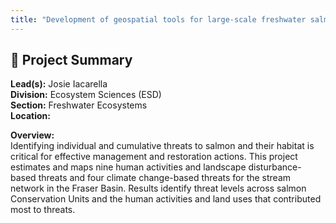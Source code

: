 ```yaml
---
title: "Development of geospatial tools for large-scale freshwater salmon habitat assessment by the Freshwater Spatial Ecology Program"
---
```


## 🧬 Project Summary

**Lead(s):** Josie Iacarella  
**Division:** Ecosystem Sciences (ESD)  
**Section:** Freshwater Ecosystems  
**Location:**   

**Overview:**  
Identifying individual and cumulative threats to salmon and their habitat is critical for effective management and restoration actions. This project estimates and maps nine human activities and landscape disturbance-based threats and four climate change-based threats for the stream network in the Fraser Basin. Results identify threat levels across salmon Conservation Units and the human activities and land uses that contributed most to threats.
